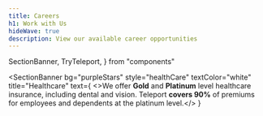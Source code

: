 ```yaml
---
title: Careers
h1: Work with Us
hideWave: true
description: View our available career opportunities
---
```

  SectionBanner,
  TryTeleport,
} from "components"

<SectionBanner 
bg="purpleStars" 
style="healthCare"
textColor="white" 
title="Healthcare" 
text={
  <>We offer <strong>Gold</strong> and <strong>Platinum</strong> level healthcare insurance, including dental and vision.
   Teleport <strong>covers 90%</strong> of premiums for employees and dependents at the platinum level.</>
  }
>
  <NextImage src="./assets/benefits@2x.png" alt="A loving Pam" height={198} width={154}/>
</SectionBanner>
<TryTeleport/>
